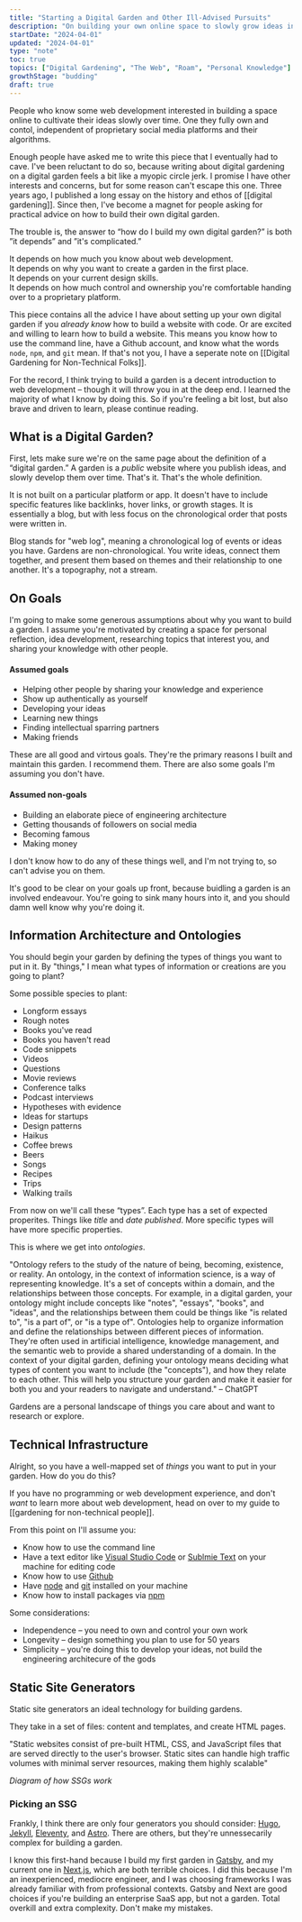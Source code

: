 ```yaml
---
title: "Starting a Digital Garden and Other Ill-Advised Pursuits"
description: "On building your own online space to slowly grow ideas in"
startDate: "2024-04-01"
updated: "2024-04-01"
type: "note"
toc: true
topics: ["Digital Gardening", "The Web", "Roam", "Personal Knowledge"]
growthStage: "budding"
draft: true
---
```


<AssumedAudience>

People who know some web development interested in building a space online to cultivate their ideas slowly over time. One they fully own and contol, independent of proprietary social media platforms and their algorithms.

</AssumedAudience>

<Spacer size="small" />

<IntroParagraph>

Enough people have asked me to write this piece that I eventually had to cave.<Footnote idName={1} isClosed> I've been reluctant to do so, because writing about digital gardening on a digital garden feels a bit like a myopic circle jerk. I promise I have other interests and concerns, but for some reason can't escape this one.</Footnote> Three years ago, I published a long essay on the history and ethos of [[digital gardening]]. Since then, I've become a magnet for people asking for practical advice on how to build their own digital garden.

</IntroParagraph>

The trouble is, the answer to “how do I build my own digital garden?” is both ”it depends” and ”it's complicated.”

It depends on how much you know about web development.  
It depends on why you want to create a garden in the first place.  
It depends on your current design skills.  
It depends on how much control and ownership you're comfortable handing over to a proprietary platform.

This piece contains all the advice I have about setting up your own digital garden if you _already know_ how to build a website with code. Or are excited and willing to learn how to build a website. This means you know how to use the command line, have a Github account, and know what the words `node`, `npm`, and `git` mean. If that's not you, I have a seperate note on [[Digital Gardening for Non-Technical Folks]].

For the record, I think trying to build a garden is a decent introduction to web development – though it will throw you in at the deep end. I learned the majority of what I know by doing this. So if you're feeling a bit lost, but also brave and driven to learn, please continue reading.

## What is a Digital Garden?

First, lets make sure we're on the same page about the definition of a “digital garden.” A garden is a _public_ website where you publish ideas, and slowly develop them over time. That's it. That's the whole definition.

It is not built on a particular platform or app. It doesn't have to include specific features like backlinks, hover links, or growth stages. It is essentially a blog, but with less focus on the chronological order that posts were written in. 

Blog stands for "web log", meaning a chronological log of events or ideas you have. Gardens are non-chronological. You write ideas, connect them together, and present them based on themes and their relationship to one another. It's a topography, not a stream.

## On Goals

I'm going to make some generous assumptions about why you want to build a garden. I assume you're motivated by creating a space for personal reflection, idea development, researching topics that interest you, and sharing your knowledge with other people.

#### Assumed goals

- Helping other people by sharing your knowledge and experience
- Show up authentically as yourself
- Developing your ideas
- Learning new things
- Finding intellectual sparring partners
- Making friends

These are all good and virtous goals. They're the primary reasons I built and maintain this garden. I recommend them. There are also some goals I'm assuming you don't have.

#### Assumed non-goals

- Building an elaborate piece of engineering architecture
- Getting thousands of followers on social media
- Becoming famous
- Making money

I don't know how to do any of these things well, and I'm not trying to, so can't advise you on them.

It's good to be clear on your goals up front, because buidling a garden is an involved endeavour. You're going to sink many hours into it, and you should damn well know why you're doing it.

## Information Architecture and Ontologies

You should begin your garden by defining the types of things you want to put in it. By "things," I mean what types of information or creations are you going to plant?

Some possible species to plant:
- Longform essays
- Rough notes
- Books you've read
- Books you haven't read
- Code snippets
- Videos
- Questions
- Movie reviews
- Conference talks
- Podcast interviews
- Hypotheses with evidence
- Ideas for startups
- Design patterns
- Haikus
- Coffee brews
- Beers
- Songs
- Recipes
- Trips
- Walking trails

From now on we'll call these “types”. Each type has a set of expected properites. Things like _title_ and _date published_. More specific types will have more specific properties.

This is where we get into _ontologies_. 

"Ontology refers to the study of the nature of being, becoming, existence, or reality. An ontology, in the context of information science, is a way of representing knowledge. It's a set of concepts within a domain, and the relationships between those concepts. For example, in a digital garden, your ontology might include concepts like "notes", "essays", "books", and "ideas", and the relationships between them could be things like "is related to", "is a part of", or "is a type of". Ontologies help to organize information and define the relationships between different pieces of information. They're often used in artificial intelligence, knowledge management, and the semantic web to provide a shared understanding of a domain. In the context of your digital garden, defining your ontology means deciding what types of content you want to include (the "concepts"), and how they relate to each other. This will help you structure your garden and make it easier for both you and your readers to navigate and understand." – ChatGPT

Gardens are a personal landscape of things you care about and want to research or explore. 

## Technical Infrastructure

Alright, so you have a well-mapped set of _things_ you want to put in your garden. How do you do this?

If you have no programming or web development experience, and don't _want_ to learn more about web development, head on over to my guide to [[gardening for non-technical people]].

From this point on I'll assume you:

- Know how to use the command line
- Have a text editor like [Visual Studio Code](https://code.visualstudio.com/) or [Sublmie Text](https://www.sublimetext.com/) on your machine for editing code
- Know how to use [Github](https://github.com/)
- Have [node](https://nodejs.org/en) and [git](https://git-scm.com/) installed on your machine
- Know how to install packages via [npm](https://www.npmjs.com/)

Some considerations:

- Independence – you need to own and control your own work
- Longevity – design something you plan to use for 50 years
- Simplicity – you're doing this to develop your ideas, not build the engineering architecure of the gods

## Static Site Generators

Static site generators an ideal technology for building gardens.

They take in a set of files: content and templates, and create HTML pages.

"Static websites consist of pre-built HTML, CSS, and JavaScript files that are served directly to the user's browser. Static sites can handle high traffic volumes with minimal server resources, making them highly scalable"

_Diagram of how SSGs work_

### Picking an SSG

Frankly, I think there are only four generators you should consider: [Hugo](#), [Jekyll](#), [Eleventy](#), and [Astro](#). There are others, but they're unnessecarily complex for building a garden.

I know this first-hand because I build my first garden in [Gatsby](#), and my current one in [Next.js](#), which are both terrible choices. I did this because I'm an inexperienced, mediocre engineer, and I was choosing frameworks I was already familiar with from professional contexts. Gatsby and Next are good choices if you're building an enterprise SaaS app, but not a garden. Total overkill and extra complexity. Don't make my mistakes.
